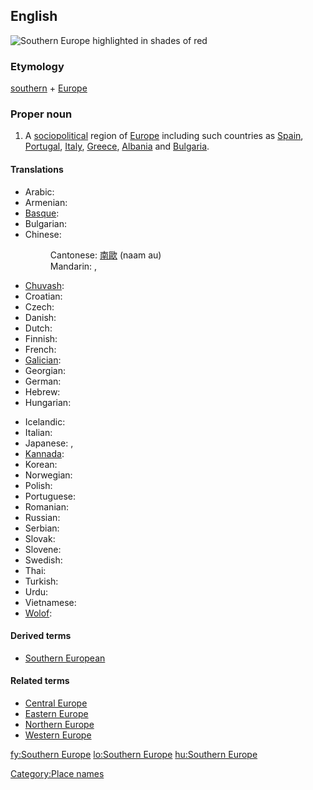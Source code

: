 ==English==
[[Image:SEUROPE.jpg|thumb|right|Southern Europe highlighted in shades of red]]
{{wikipedia}}

===Etymology===
[[southern]] + [[Europe]]

===Proper noun===
{{en-proper noun|sg=[[southern|Southern]] [[Europe]]}}

# A [[sociopolitical]] region of [[Europe]] including such countries as [[Spain]], [[Portugal]], [[Italy]], [[Greece]], [[Albania]] and [[Bulgaria]].

====Translations====
{{trans-top|Southern Europe}}
* Arabic: {{t|ar|أوروبا الجنوبية|f|tr='urúbba al-janubíyya|sc=Arab}}
* Armenian: {{t-|hy|Հարավային Եվրոպա|tr=Haravayin Evropa|sc=Armn|xs=Armenian}}
* [[Basque]]: {{t|eu|Hegoaldeko Europa|xs=Basque}}
* Bulgarian: {{t|bg|Южна Европа|tr=Južna Evropa|sc=Cyrl}}
* Chinese:
*: Cantonese: [[南歐]] (naam au)
*: Mandarin: {{t|zh|南歐|sc=Hani}}, {{t|zh|南欧|tr=Nán-Ōu|sc=Hani}}
* [[Chuvash]]: {{tø|cv|Кăнтăр Европа|sc=Cyrl|xs=Chuvash}}
* Croatian: {{t|hr|Južna Europa|f}}
* Czech: {{t-|cs|jižní Evropa|f}}
* Danish: {{t|da|Sydeuropa}}
* Dutch: {{t|nl|Zuid-Europa}}
* Finnish: {{t+|fi|Etelä-Eurooppa}}
* French: {{t|fr|Europe du Sud}}
* [[Galician]]: {{t|gl|Europa meridional|f|xs=Galician}}
* Georgian: {{t|ka|სამხრეთი ევროპა|xs=Georgian}}
* German: {{t+|de|Südeuropa|n}}
* Hebrew: {{t|he|דרום אירופה|m|tr=d'róm eirópah|sc=Hebr}}
* Hungarian: {{t+|hu|Dél-Európa}}
{{trans-mid}}
* Icelandic: {{t|is|Suður-Evrópa}}
* Italian: {{t-|it|Europa meridionale}}
* Japanese: {{t-|ja|南欧|tr=なんおう, Nan'ō|sc=Jpan}}, {{t|ja|南ヨーロッパ|tr=Minami-Yōroppa|sc=Jpan}}
* [[Kannada]]: {{t|kn|ದಕ್ಷಿಣ ಯುರೋಪ್|xs=Kannada}}
* Korean: {{t|ko|남유럽|tr=Nam-Yureop|sc=Hang}}
* Norwegian: {{t|no|Syd-Europa}}
* Polish: {{t|pl|Europa Południowa|f}}
* Portuguese: {{t|pt|Europa meridional}}
* Romanian: {{t-|ro|Europa de Sud|f}}
* Russian: {{t|ru|Южная Европа|f|tr=Júžnaja Jevrópa|sc=Cyrl}}
* Serbian: {{t|sr|Јужна Европа|sc=Cyrl}}
* Slovak: {{t|sk|Južná Európa}}
* Slovene: {{t|sl|Južna Evropa}}
* Swedish: {{t|sv|Sydeuropa}}
* Thai: {{t|th|ยุโรปใต้|xs=Thai}}
* Turkish: {{t|tr|Güney Avrupa}}
* Urdu: {{t|ur|جنوبی یورپ|sc=ur-Arab|xs=Urdu}}
* Vietnamese: {{t|vi|Nam Âu|xs=Vietnamese}}
* [[Wolof]]: {{t|wo|Bëj-saalumu Tugal|xs=Wolof}}
{{trans-bottom}}

====Derived terms====
* [[Southern European]]

====Related terms====
* [[Central Europe]]
* [[Eastern Europe]]
* [[Northern Europe]]
* [[Western Europe]]

[[Category:Place names]]

[[fy:Southern Europe]]
[[lo:Southern Europe]]
[[hu:Southern Europe]]